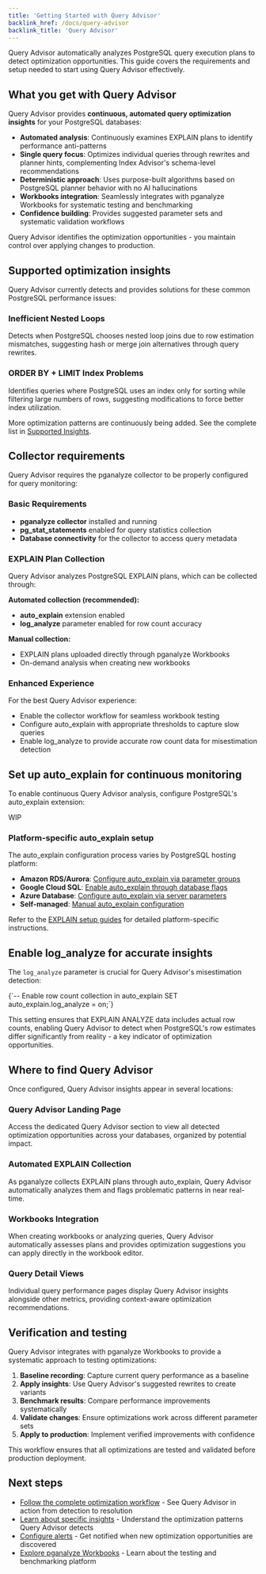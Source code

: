 ```yaml
---
title: 'Getting Started with Query Advisor'
backlink_href: /docs/query-advisor
backlink_title: 'Query Advisor'
---
```


Query Advisor automatically analyzes PostgreSQL query execution plans to detect optimization opportunities. This guide covers the requirements and setup needed to start using Query Advisor effectively.

## What you get with Query Advisor

Query Advisor provides **continuous, automated query optimization insights** for your PostgreSQL databases:

- **Automated analysis**: Continuously examines EXPLAIN plans to identify performance anti-patterns
- **Single query focus**: Optimizes individual queries through rewrites and planner hints, complementing Index Advisor's schema-level recommendations
- **Deterministic approach**: Uses purpose-built algorithms based on PostgreSQL planner behavior with no AI hallucinations
- **Workbooks integration**: Seamlessly integrates with pganalyze Workbooks for systematic testing and benchmarking
- **Confidence building**: Provides suggested parameter sets and systematic validation workflows

Query Advisor identifies the optimization opportunities - you maintain control over applying changes to production.

## Supported optimization insights

Query Advisor currently detects and provides solutions for these common PostgreSQL performance issues:

### Inefficient Nested Loops
Detects when PostgreSQL chooses nested loop joins due to row estimation mismatches, suggesting hash or merge join alternatives through query rewrites.

### ORDER BY + LIMIT Index Problems
Identifies queries where PostgreSQL uses an index only for sorting while filtering large numbers of rows, suggesting modifications to force better index utilization.

More optimization patterns are continuously being added. See the complete list in [Supported Insights](/docs/query-advisor/insights).

## Collector requirements

Query Advisor requires the pganalyze collector to be properly configured for query monitoring:

### Basic Requirements
- **pganalyze collector** installed and running
- **pg_stat_statements** enabled for query statistics collection
- **Database connectivity** for the collector to access query metadata

### EXPLAIN Plan Collection
Query Advisor analyzes PostgreSQL EXPLAIN plans, which can be collected through:

**Automated collection (recommended):**
- **auto_explain** extension enabled
- **log_analyze** parameter enabled for row count accuracy

**Manual collection:**
- EXPLAIN plans uploaded directly through pganalyze Workbooks
- On-demand analysis when creating new workbooks

### Enhanced Experience
For the best Query Advisor experience:
- Enable the collector workflow for seamless workbook testing
- Configure auto_explain with appropriate thresholds to capture slow queries
- Enable log_analyze to provide accurate row count data for misestimation detection

## Set up auto_explain for continuous monitoring

To enable continuous Query Advisor analysis, configure PostgreSQL's auto_explain extension:

WIP

### Platform-specific auto_explain setup

The auto_explain configuration process varies by PostgreSQL hosting platform:

- **Amazon RDS/Aurora**: [Configure auto_explain via parameter groups](/docs/explain/setup/amazon_rds)
- **Google Cloud SQL**: [Enable auto_explain through database flags](/docs/explain/setup/google_cloud_sql)
- **Azure Database**: [Configure auto_explain via server parameters](/docs/explain/setup/azure_database)
- **Self-managed**: [Manual auto_explain configuration](/docs/explain/setup/self_managed)

Refer to the [EXPLAIN setup guides](/docs/explain/setup) for detailed platform-specific instructions.

## Enable log_analyze for accurate insights

The `log_analyze` parameter is crucial for Query Advisor's misestimation detection:

<CodeBlock language="sql">
{`-- Enable row count collection in auto_explain
SET auto_explain.log_analyze = on;`}
</CodeBlock>

This setting ensures that EXPLAIN ANALYZE data includes actual row counts, enabling Query Advisor to detect when PostgreSQL's row estimates differ significantly from reality - a key indicator of optimization opportunities.

## Where to find Query Advisor

Once configured, Query Advisor insights appear in several locations:

### Query Advisor Landing Page
Access the dedicated Query Advisor section to view all detected optimization opportunities across your databases, organized by potential impact.

### Automated EXPLAIN Collection
As pganalyze collects EXPLAIN plans through auto_explain, Query Advisor automatically analyzes them and flags problematic patterns in near real-time.

### Workbooks Integration
When creating workbooks or analyzing queries, Query Advisor automatically assesses plans and provides optimization suggestions you can apply directly in the workbook editor.

### Query Detail Views
Individual query performance pages display Query Advisor insights alongside other metrics, providing context-aware optimization recommendations.

## Verification and testing

Query Advisor integrates with pganalyze Workbooks to provide a systematic approach to testing optimizations:

1. **Baseline recording**: Capture current query performance as a baseline
2. **Apply insights**: Use Query Advisor's suggested rewrites to create variants
3. **Benchmark results**: Compare performance improvements systematically
4. **Validate changes**: Ensure optimizations work across different parameter sets
5. **Apply to production**: Implement verified improvements with confidence

This workflow ensures that all optimizations are tested and validated before production deployment.

## Next steps

- [Follow the complete optimization workflow](/docs/query-advisor/from-insight-to-conclusion) - See Query Advisor in action from detection to resolution
- [Learn about specific insights](/docs/query-advisor/insights) - Understand the optimization patterns Query Advisor detects
- [Configure alerts](/docs/query-advisor/alerts) - Get notified when new optimization opportunities are discovered
- [Explore pganalyze Workbooks](/docs/workbooks) - Learn about the testing and benchmarking platform